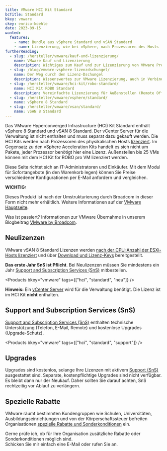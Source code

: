 ```yaml
---
title: VMware HCI Kit Standard
bcTitle: Standard
bkey: vmware
ckey: enrico-koehle
date: 2023-09-15
wanted:
  features:
    - name: Bundle aus vSphere Standard und vSAN Standard
    - name: Lizenzierung, wie bei vSphere, nach Prozessoren des Hosts
furtherReading:
  - slug: /hersteller/vmware/kauf-und-lizenzierung/
    name: VMware Kauf und Lizenzierung
    description: Wichtiges zum Kauf und zur Lizenzierung von VMware Produkten in der Form eines Nachschlagewerks.
  - slug: /blog/vmware-vsphere-lizenzdschungel/
    name: Der Weg durch den Lizenz-Dschungel
    description: Wissenswertes zur VMware Lizenzierung, auch in Verbindung mit Microsoft Windows Servern.
  - slug: /hersteller/vmware/hci-kit/robo-standard/
    name: HCI Kit ROBO Standard
    description: Vereinfachte Lizenzierung für Außenstellen (Remote Office / Branch Office).
  - slug: /hersteller/vmware/vsphere/standard/
    name: vSphere 8 Standard
  - slug: /hersteller/vmware/vsan/standard/
    name: vSAN 8 Standard
---
```




<Intro>

Das VMware Hyperconverged Infrastructure (HCI) Kit Standard enthält vSphere 8 Standard und vSAN 8 Standard. Der vCenter Server für die Verwaltung ist nicht enthalten und muss separat dazu gekauft werden. Die HCI Kits werden nach Prozessoren des physikalischen Hosts [lizenziert](/hersteller/vmware/kauf-und-lizenzierung/#lizenzierung-nach-prozessoren). Im Gegensatz zu den vSphere Acceleration Kits handelt es sich nicht um Pakete, jeder Prozessor benötigt hier eine Lizenz. Außenstellen bis 25 VMs können mit dem HCI Kit for ROBO pro VM lizenziert werden.

Diese Seite richtet sich an IT-Administratoren und Einkäufer. Mit dem Modul für Sofortangebote (in den Warenkorb legen) können Sie Preise verschiedener Konfigurationen per E-Mail anfordern und vergleichen.


</Intro>

<TOC />


<Info type="strong">

**WICHTIG:** <br />

Dieses Produkt ist nach der Umstrukturierung durch Broadcom in dieser Form nicht mehr erhältlich. Weitere Informationen auf der [VMware Hauptseite](/hersteller/vmware/).

Was ist passiert? Informationen zur VMware Übernahme in unserem Blogbeitrag [VMware by Broadcom](/blog/vmware-by-broadcom/).


</Info>


## Neulizenzen

VMware vSAN 8 Standard Lizenzen werden [nach der CPU-Anzahl der ESXi-Hosts lizenziert](/hersteller/vmware/kauf-und-lizenzierung/#lizenzierung-nach-prozessoren) und über [Download und Lizenz-Keys](/hersteller/vmware/kauf-und-lizenzierung/#download-und-lizenzschlüssel) bereitgestellt.

<Info>

**Das erste Jahr SnS ist Pflicht**. Bei Neulizenzen müssen Sie mindestens ein Jahr [Support and Subscription Services (SnS)](/hersteller/vmware/kauf-und-lizenzierung/#support-and-subscription-services-sns) mitbestellen.

</Info>


<Products bkey="vmware" tags={["hci", "standard", "neu"]} />

<Info>


 **Hinweis:** Ein [vCenter Server](/hersteller/vmware/vcenter-server/) wird für die Verwaltung benötigt. Die Lizenz ist im HCI Kit **nicht** enthalten.

</Info>


## Support and Subscription Services (SnS)

[Support and Subscription Services (SnS)](/hersteller/vmware/kauf-und-lizenzierung/#support-and-subscription-services-sns) enthalten technische Unterstützung (Telefon, E-Mail, Remote) und kostenlose Upgrades (Upgrade-Schutz).

<Products bkey="vmware" tags={["hci", "standard", "support"]} />



## Upgrades

Upgrades sind kostenlos, solange Ihre Lizenzen mit aktivem [Support (SnS)](/hersteller/vmware/kauf-und-lizenzierung/#support-and-subscription-services-sns) ausgestattet sind. Separate, kostenpflichtige Upgrades sind nicht verfügbar. Es bleibt dann nur der Neukauf. Daher sollten Sie darauf achten, SnS rechtzeitig vor Ablauf zu verlängern.


## Spezielle Rabatte

VMware räumt bestimmten Kundengruppen wie Schulen, Universitäten, Ausbildungseinrichtungen und von der Körperschaftssteuer befreiten Organisationen [spezielle Rabatte und Sonderkonditionen](/hersteller/vmware/kauf-und-lizenzierung/#sonderkonditionen) ein.


<GetInTouch theme="light">

Gerne prüfe ich, ob für Ihre Organisation zusätzliche Rabatte oder Sonderkonditionen möglich sind.<br />
Schicken Sie mir einfach eine E-Mail oder rufen Sie an.

</GetInTouch>

